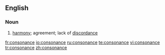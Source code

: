 ==English==
===Noun===
#[[harmony]]; agreement; lack of [[discordance]]

[[fr:consonance]]
[[io:consonance]]
[[ru:consonance]]
[[te:consonance]]
[[vi:consonance]]
[[tr:consonance]]
[[zh:consonance]]